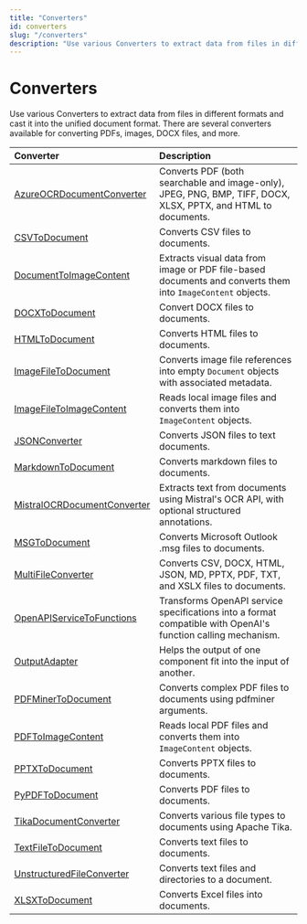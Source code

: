 ```yaml
---
title: "Converters"
id: converters
slug: "/converters"
description: "Use various Converters to extract data from files in different formats and cast it into the unified document format. There are several converters available for converting PDFs, images, DOCX files, and more."
---
```


# Converters

Use various Converters to extract data from files in different formats and cast it into the unified document format. There are several converters available for converting PDFs, images, DOCX files, and more.

| Converter                                                    | Description                                                                                                   |
| :----------------------------------------------------------- | :------------------------------------------------------------------------------------------------------------ |
| [AzureOCRDocumentConverter](converters/azureocrdocumentconverter.mdx) | Converts PDF (both searchable and image-only), JPEG, PNG, BMP, TIFF, DOCX, XLSX, PPTX, and HTML to documents. |
| [CSVToDocument](converters/csvtodocument.mdx)                           | Converts CSV files to documents.                                                                              |
| [DocumentToImageContent](converters/documenttoimagecontent.mdx)         | Extracts visual data from image or PDF file-based documents and converts them into `ImageContent` objects.    |
| [DOCXToDocument](converters/docxtodocument.mdx)                         | Convert DOCX files to documents.                                                                              |
| [HTMLToDocument](converters/htmltodocument.mdx)                       | Converts HTML files to documents.                                                                             |
| [ImageFileToDocument](converters/imagefiletodocument.mdx)               | Converts image file references into empty `Document` objects with associated metadata.                        |
| [ImageFileToImageContent](converters/imagefiletoimagecontent.mdx)       | Reads local image files and converts them into `ImageContent` objects.                                        |
| [JSONConverter](converters/jsonconverter.mdx)                           | Converts JSON files to text documents.                                                                        |
| [MarkdownToDocument](converters/markdowntodocument.mdx)               | Converts markdown files to documents.                                                                         |
| [MistralOCRDocumentConverter](converters/mistralocrdocumentconverter.mdx) | Extracts text from documents using Mistral's OCR API, with optional structured annotations.                   |
| [MSGToDocument](converters/msgtodocument.mdx)                           | Converts Microsoft Outlook .msg files to documents.                                                           |
| [MultiFileConverter](converters/multifileconverter.mdx)                 | Converts CSV, DOCX, HTML, JSON, MD, PPTX, PDF, TXT, and XSLX files to documents.                              |
| [OpenAPIServiceToFunctions](converters/openapiservicetofunctions.mdx) | Transforms OpenAPI service specifications into a format compatible with OpenAI's function calling mechanism.  |
| [OutputAdapter](converters/outputadapter.mdx)                         | Helps the output of one component fit into the input of another.                                              |
| [PDFMinerToDocument](converters/pdfminertodocument.mdx)               | Converts complex PDF files to documents using pdfminer arguments.                                             |
| [PDFToImageContent](converters/pdftoimagecontent.mdx)                   | Reads local PDF files and converts them into `ImageContent` objects.                                          |
| [PPTXToDocument](converters/pptxtodocument.mdx)                       | Converts PPTX files to documents.                                                                             |
| [PyPDFToDocument](converters/pypdftodocument.mdx)                     | Converts PDF files to documents.                                                                              |
| [TikaDocumentConverter](converters/tikadocumentconverter.mdx)         | Converts various file types to documents using Apache Tika.                                                   |
| [TextFileToDocument](converters/textfiletodocument.mdx)               | Converts text files to documents.                                                                             |
| [UnstructuredFileConverter](converters/unstructuredfileconverter.mdx) | Converts text files and directories to a document.                                                            |
| [XLSXToDocument](converters/xlsxtodocument.mdx)                         | Converts Excel files into documents.                                                                          |
